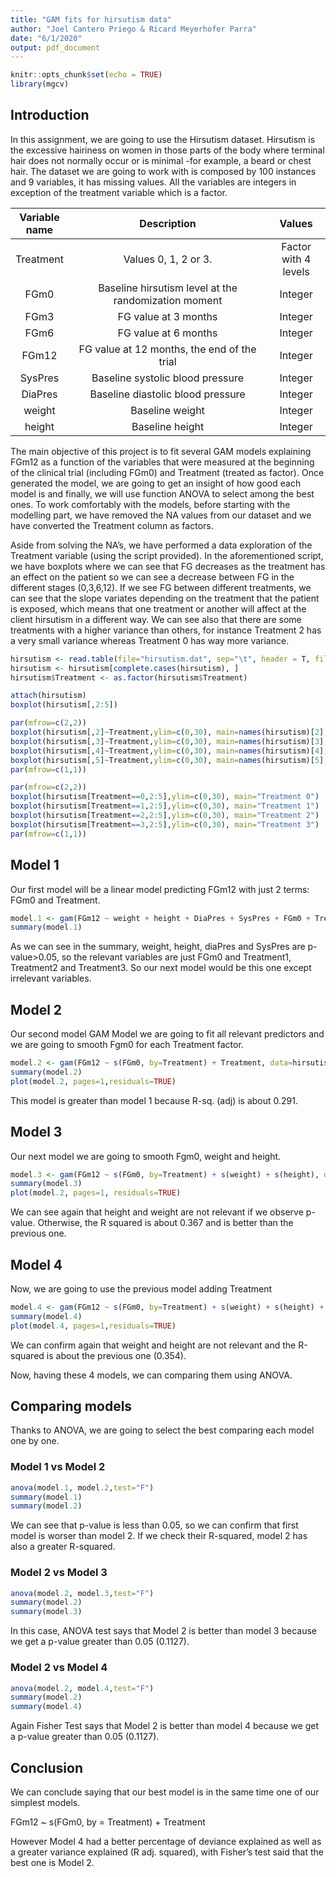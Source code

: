 ```yaml
---
title: "GAM fits for hirsutism data"
author: "Joel Cantero Priego & Ricard Meyerhofer Parra"
date: "6/1/2020"
output: pdf_document
---
```


```r
knitr::opts_chunk$set(echo = TRUE)
library(mgcv)
```

## Introduction

In this assignment, we are going to use the Hirsutism dataset. Hirsutism is the excessive hairiness on women in those parts of the body where terminal hair does not normally occur or is minimal -for example, a beard or chest hair. The dataset we are going to work with is composed by 100 instances and 9 variables, it has missing values.  All the variables are integers in exception of the treatment variable which is a factor. 

Variable name   | Description                          | Values
:------------------:|:--------------------------------------------------------------------------------------------:|:--------------------------:
Treatment| Values 0, 1, 2 or 3. | Factor with 4 levels |
FGm0 | Baseline hirsutism level at the randomization moment |	Integer |
FGm3 | FG value at 3 months	| Integer |
FGm6 | FG value at 6 months | Integer |
FGm12 |  FG value at 12 months, the end of the trial	| Integer |
SysPres |  Baseline systolic blood pressure	| Integer |
DiaPres |  Baseline diastolic blood pressure | Integer |
weight | Baseline weight | Integer |
height | Baseline height | Integer |

The main objective of this project is to fit several GAM models explaining FGm12 as a function of the variables that were measured at the beginning of the clinical trial (including FGm0) and Treatment (treated as factor). Once generated the model, we are going to get an insight of how good each model is and finally, we will use function ANOVA to select among the best ones. To work comfortably with the models, before starting with the modelling part, we have removed the NA values from our dataset and we have converted the Treatment column as factors. 

Aside from solving the NA's, we have performed a data exploration of the Treatment variable (using the script provided). In the aforementioned script, we have boxplots where we can see that FG decreases as the treatment has an effect on the patient so we can see a decrease between FG in the different stages (0,3,6,12). If we see FG between different treatments, we can see that the slope variates depending on the treatment that the patient is exposed, which means that one treatment or another will affect at the client hirsutism in a different way. We can see also that there are some treatments with a higher variance than others, for instance Treatment 2 has a very small variance whereas Treatment 0 has way more variance. 

```r
hirsutism <- read.table(file="hirsutism.dat", sep="\t", header = T, fill = T)
hirsutism <- hirsutism[complete.cases(hirsutism), ]
hirsutism$Treatment <- as.factor(hirsutism$Treatment)
```


```r
attach(hirsutism)
boxplot(hirsutism[,2:5])

par(mfrow=c(2,2))
boxplot(hirsutism[,2]~Treatment,ylim=c(0,30), main=names(hirsutism)[2], xlab="Treatment")
boxplot(hirsutism[,3]~Treatment,ylim=c(0,30), main=names(hirsutism)[3], xlab="Treatment")
boxplot(hirsutism[,4]~Treatment,ylim=c(0,30), main=names(hirsutism)[4], xlab="Treatment")
boxplot(hirsutism[,5]~Treatment,ylim=c(0,30), main=names(hirsutism)[5], xlab="Treatment")
par(mfrow=c(1,1))

par(mfrow=c(2,2))
boxplot(hirsutism[Treatment==0,2:5],ylim=c(0,30), main="Treatment 0")
boxplot(hirsutism[Treatment==1,2:5],ylim=c(0,30), main="Treatment 1")
boxplot(hirsutism[Treatment==2,2:5],ylim=c(0,30), main="Treatment 2")
boxplot(hirsutism[Treatment==3,2:5],ylim=c(0,30), main="Treatment 3")
par(mfrow=c(1,1))
```

## Model 1

Our first model will be a linear model predicting FGm12 with just 2 terms: FGm0 and Treatment.

```r
model.1 <- gam(FGm12 ~ weight + height + DiaPres + SysPres + FGm0 + Treatment, data=hirsutism)
summary(model.1)
```

As we can see in the summary, weight, height, diaPres and SysPres are p-value>0.05, so the relevant variables are just FGm0 and Treatment1, Treatment2 and Treatment3. So our next model would be this one except irrelevant variables.

## Model 2

Our second model GAM Model we are going to fit all relevant predictors and we are going to smooth Fgm0 for each Treatment factor.

```r
model.2 <- gam(FGm12 ~ s(FGm0, by=Treatment) + Treatment, data=hirsutism)
summary(model.2)
plot(model.2, pages=1,residuals=TRUE)
```

This model is greater than model 1 because R-sq. (adj) is about 0.291.

## Model 3

Our next model we are going to smooth Fgm0, weight and height. 
```r
model.3 <- gam(FGm12 ~ s(FGm0, by=Treatment) + s(weight) + s(height), data=hirsutism)
summary(model.3)
plot(model.2, pages=1, residuals=TRUE)
```

We can see again that height and weight are not relevant if we observe p-value. Otherwise, the R squared is about 0.367 and is better than the previous one. 

## Model 4

Now, we are going to use the previous model adding Treatment 
```r
model.4 <- gam(FGm12 ~ s(FGm0, by=Treatment) + s(weight) + s(height) + Treatment, data=hirsutism)
summary(model.4)
plot(model.4, pages=1,residuals=TRUE)
```

We can confirm again that weight and height are not relevant and the R-squared is about the previous one (0.354). 

Now, having these 4 models, we can comparing them using ANOVA. 

## Comparing models

Thanks to ANOVA, we are going to select the best comparing each model one by one. 

### Model 1 vs Model 2
```r
anova(model.1, model.2,test="F") 
summary(model.1)
summary(model.2)
```

We can see that p-value is less than 0.05, so we can confirm that first model is worser than model 2. If we check their R-squared, model 2 has also a greater R-squared.

### Model 2 vs Model 3

```r
anova(model.2, model.3,test="F") 
summary(model.2)
summary(model.3)
```

In this case, ANOVA test says that Model 2 is better than model 3 because we get a p-value greater than 0.05 (0.1127).

### Model 2 vs Model 4

```r

anova(model.2, model.4,test="F") 
summary(model.2)
summary(model.4)
```

Again Fisher Test says that Model 2 is better than model 4 because we get a p-value greater than 0.05 (0.1127). 

## Conclusion

We can conclude saying that our best model is in the same time one of our simplest models. 

FGm12 ~ s(FGm0, by = Treatment) + Treatment

However Model 4 had a better percentage of deviance explained as well as a greater variance explained (R adj. squared), with Fisher's test said that the best one is Model 2.